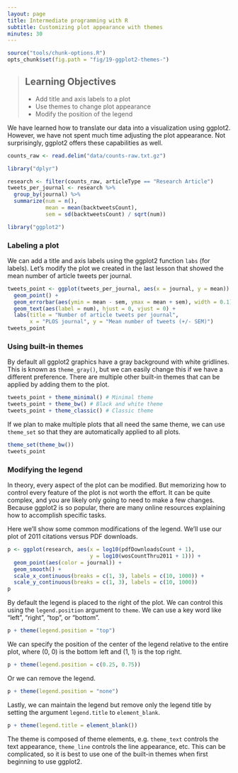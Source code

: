 ```yaml
---
layout: page
title: Intermediate programming with R
subtitle: Customizing plot appearance with themes
minutes: 30
---
```


```r
source("tools/chunk-options.R")
opts_chunk$set(fig.path = "fig/19-ggplot2-themes-")
```

> ## Learning Objectives {.objectives}
>
> * Add title and axis labels to a plot
> * Use themes to change plot appearance
> * Modify the position of the legend

We have learned how to translate our data into a visualization using ggplot2.
However, we have not spent much time adjusting the plot appearance.
Not surprisingly, ggplot2 offers these capabilities as well.

```r
counts_raw <- read.delim("data/counts-raw.txt.gz")
```

```r
library("dplyr")
```

```r
research <- filter(counts_raw, articleType == "Research Article")
tweets_per_journal <- research %>%
  group_by(journal) %>%
  summarize(num = n(),
            mean = mean(backtweetsCount),
            sem = sd(backtweetsCount) / sqrt(num))
```

```r
library("ggplot2")
```

### Labeling a plot

We can add a title and axis labels using the ggplot2 function `labs` (for labels).
Let's modify the plot we created in the last lesson that showed the mean number of article tweets per journal.

```r
tweets_point <- ggplot(tweets_per_journal, aes(x = journal, y = mean)) +
  geom_point() + 
  geom_errorbar(aes(ymin = mean - sem, ymax = mean + sem), width = 0.1) +
  geom_text(aes(label = num), hjust = 0, vjust = 0) +
  labs(title = "Number of article tweets per journal",
       x = "PLOS journal", y = "Mean number of tweets (+/- SEM)")
tweets_point
```

### Using built-in themes

By default all ggplot2 graphics have a gray background with white gridlines.
This is known as `theme_gray()`, but we can easily change this if we have a different preference.
There are multiple other built-in themes that can be applied by adding them to the plot.

```r
tweets_point + theme_minimal() # Minimal theme
tweets_point + theme_bw() # Black and white theme
tweets_point + theme_classic() # Classic theme
```

If we plan to make multiple plots that all need the same theme, we can use `theme_set` so that they are automatically applied to all plots.

```r
theme_set(theme_bw())
tweets_point
```

### Modifying the legend

In theory, every aspect of the plot can be modified.
But memorizing how to control every feature of the plot is not worth the effort.
It can be quite complex, and you are likely only going to need to make a few changes.
Because ggplot2 is so popular, there are many online resources explaining how to accomplish specific tasks.

Here we'll show some common modifications of the legend.
We'll use our plot of 2011 citations versus PDF downloads.

```r
p <- ggplot(research, aes(x = log10(pdfDownloadsCount + 1),
                          y = log10(wosCountThru2011 + 1))) +
  geom_point(aes(color = journal)) +
  geom_smooth() +
  scale_x_continuous(breaks = c(1, 3), labels = c(10, 1000)) +
  scale_y_continuous(breaks = c(1, 3), labels = c(10, 1000))
p
```

By default the legend is placed to the right of the plot.
We can control this using the `legend.position` argument to `theme`.
We can use a key word like "left", "right", "top", or "bottom".

```r
p + theme(legend.position = "top")
```

We can specify the position of the center of the legend relative to the entire plot, where (0, 0) is the bottom left and (1, 1) is the top right.

```r
p + theme(legend.position = c(0.25, 0.75))
```

Or we can remove the legend.

```r
p + theme(legend.position = "none")
```

Lastly, we can maintain the legend but remove only the legend title by setting the argument `legend.title` to `element_blank`.

```r
p + theme(legend.title = element_blank())
```

The theme is composed of theme elements, e.g. `theme_text` controls the text appearance, `theme_line` controls the line appearance, etc.
This can be complicated, so it is best to use one of the built-in themes when first beginning to use ggplot2.
